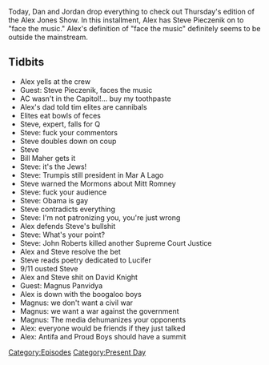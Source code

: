 {{DEFAULTSORT:
    #_EPISODE_0527:February 4, 2021
}}{{Episode
    | title           = February 4, 2021
    | caption         = [https://knowledgefight.libsyn.com/527-february-4-2021 Listen to this episode on Libsyn]
    | episodeNumber   = 527
    | length          = 01:26:39
    | airDate         = February 5, 2021
    | coverageDate    = February 4, 2021
    | episodeType     = [[:Category:Present Day|Present Day]]
    | appearance      = [[Steve Pieczenik]], [[Bill Maher]], [[Mitt Romney]], [[John Roberts]], [[David Knight]], [[Magnus Panvidya]]
    | previousEpisode = [[526: January 28-31, 2021]]
    | nextEpisode     = [[528: 2021 Super Bowl Commercial Spectacular]]
}}

{{Stub}}

Today, Dan and Jordan drop everything to check out Thursday's edition of the Alex Jones Show. In this installment, Alex has Steve Pieczenik on to "face the music." Alex's definition of "face the music" definitely seems to be outside the mainstream.

==Tidbits==

*Alex yells at the crew
*Guest: Steve Pieczenik, faces the music
*AC wasn't in the Capitol!... buy my toothpaste
*Alex's dad told tim elites are cannibals
*Elites eat bowls of feces
*Steve, expert, falls for Q
*Steve: fuck your commentors
*Steve doubles down on coup
*Steve
*Bill Maher gets it
*Steve: it's the Jews!
*Steve: Trumpis still president in Mar A Lago
*Steve warned the Mormons about Mitt Romney
*Steve: fuck your audience
*Steve: Obama is gay
*Steve contradicts everything
*Steve: I'm not patronizing you, you're just wrong
*Alex defends Steve's bullshit
*Steve: What's your point?
*Steve: John Roberts killed another Supreme Court Justice
*Alex and Steve resolve the bet
*Steve reads poetry dedicated to Lucifer
*9/11 ousted Steve
*Alex and Steve shit on David Knight
*Guest: Magnus Panvidya
*Alex is down with the boogaloo boys
*Magnus: we don't want a civil war
*Magnus: we want a war against the government
*Magnus: The media dehumanizes your opponents
*Alex: everyone would be friends if they just talked
*Alex: Antifa and Proud Boys should have a summit

[[Category:Episodes]]
[[Category:Present Day]]
